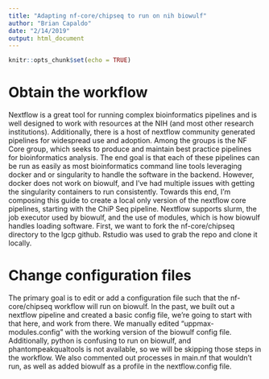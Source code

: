 ```yaml
---
title: "Adapting nf-core/chipseq to run on nih biowulf"
author: "Brian Capaldo"
date: "2/14/2019"
output: html_document
---
```


```r
knitr::opts_chunk$set(echo = TRUE)
```

# Obtain the workflow

Nextflow is a great tool for running complex bioinformatics pipelines and is well designed to work with resources at the NIH (and most other research institutions). Additionally, there is a host of nextflow community generated pipelines for widespread use and adoption. Among the groups is the NF Core group, which seeks to produce and maintain best practice pipelines for bioinformatics analysis. The end goal is that each of these pipelines can be run as easily as most bioinformatics command line tools leveraging docker and or singularity to handle the software in the backend. However, docker does not work on biowulf, and I've had multiple issues with getting the singularity containers to run consistently. Towards this end, I'm composing this guide to create a local only version of the nextflow core pipelines, starting with the ChiP Seq pipeline. Nextflow supports slurm, the job executor used by biowulf, and the use of modules, which is how biowulf handles loading software. First, we want to fork the nf-core/chipseq directory to the lgcp github. Rstudio was used to grab the repo and clone it locally. 

# Change configuration files

The primary goal is to edit or add a configuration file such that the nf-core/chipseq workflow will run on biowulf. In the past, we built out a nextflow pipeline and created a basic config file, we're going to start with that here, and work from there. We manually edited "uppmax-modules.config" with the working version of the biowulf config file. Additionally, python is confusing to run on biowulf, and phantompeakqualtools is not available, so we will be skipping those steps in the workflow. We also commented out processes in main.nf that wouldn't run, as well as added biowulf as a profile in the nextflow.config file.

